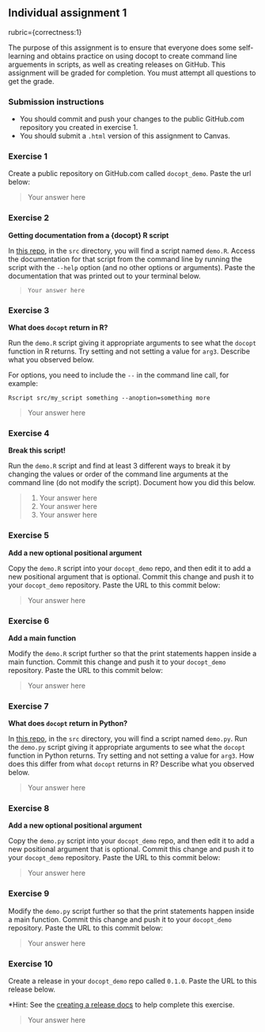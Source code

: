 ## Individual assignment 1
rubric={correctness:1}

The purpose of this assignment is to ensure that everyone does some self-learning and obtains practice on using docopt to create command line arguements in scripts, as well as creating releases on GitHub. This assignment will be graded for completion. You must attempt all questions to get the grade.

### Submission instructions

- You should commit and push your changes to the public GitHub.com repository you created in exercise 1. 
- You should submit a `.html` version of this assignment to Canvas.

### Exercise 1

Create a public repository on GitHub.com called `docopt_demo`. Paste the url below:

> Your answer here

### Exercise 2

**Getting documentation from a {docopt} R script**

In [this repo](https://github.ubc.ca/MDS-2022-23/DSCI_522_dsci-workflows_students), in the `src` directory, you will find a script named `demo.R`. Access the documentation for that script from the command line by running the script with the `--help` option (and no other options or arguments). Paste the documentation that was printed out to your terminal below.

> ```
> Your answer here
> ```

### Exercise 3

**What does `docopt` return in R?**

Run the `demo.R` script giving it appropriate arguments to see what the `docopt` function in R returns. Try setting and not setting a value for `arg3`. Describe what you observed below.

For options, you need to include the `--` in the command line call, for example:
```
Rscript src/my_script something --anoption=something more
```

> Your answer here

### Exercise 4

**Break this script!**

Run the `demo.R` script and find at least 3 different ways to break it by changing the values or order of the command line arguments at the command line (do not modify the script). Document how you did this below.

> 1. Your answer here
> 2. Your answer here
> 3. Your answer here

### Exercise 5

**Add a new optional positional argument**

Copy the `demo.R` script into your `docopt_demo` repo, and then edit it to add a new positional argument that is optional. Commit this change and push it to your `docopt_demo` repository.  Paste the URL to this commit below:

> Your answer here

### Exercise 6

**Add a main function**

Modify the `demo.R` script further so that the print statements happen inside a main function. Commit this change and push it to your `docopt_demo` repository.  Paste the URL to this commit below:

> Your answer here

### Exercise 7

**What does `docopt` return in Python?**

In [this repo](https://github.ubc.ca/MDS-2022-23/DSCI_522_dsci-workflows_students), in the `src` directory, you will find a script named `demo.py`. Run the `demo.py` script giving it appropriate arguments to see what the `docopt` function in Python returns. Try setting and not setting a value for `arg3`. How does this differ from what `docopt` returns in R? Describe what you observed below.

> Your answer here

### Exercise 8

**Add a new optional positional argument**

Copy the `demo.py` script into your `docopt_demo` repo, and then edit it to add a new positional argument that is optional. Commit this change and push it to your `docopt_demo` repository.  Paste the URL to this commit below:

> Your answer here

### Exercise 9

Modify the `demo.py` script further so that the print statements happen inside a main function. Commit this change and push it to your `docopt_demo` repository.  Paste the URL to this commit below:

> Your answer here

### Exercise 10

Create a release in your `docopt_demo` repo called `0.1.0`. Paste the URL to this release below. 

*Hint: See the [creating a release docs](https://docs.github.com/en/free-pro-team@latest/github/administering-a-repository/managing-releases-in-a-repository#creating-a-release) to help complete this exercise.

> Your answer here
